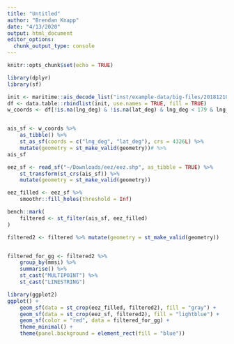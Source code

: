 ```yaml
---
title: "Untitled"
author: "Brendan Knapp"
date: "4/13/2020"
output: html_document
editor_options: 
  chunk_output_type: console
---
```


```r
knitr::opts_chunk$set(echo = TRUE)
```


```r
library(dplyr)
library(sf)

init <- maritime::ais_decode_list("inst/example-data/big-files/20181210.log")
df <- data.table::rbindlist(init, use.names = TRUE, fill = TRUE)
w_coords <- df[!is.na(lng_deg) & !is.na(lat_deg) & lng_deg < 179 & lng_deg > -179 & lat_deg < 89 & lng_deg > -89]


ais_sf <- w_coords %>% 
    as_tibble() %>% 
    st_as_sf(coords = c("lng_deg", "lat_deg"), crs = 4326L) %>% 
    mutate(geometry = st_make_valid(geometry))# %>%
ais_sf

eez_sf <- read_sf("~/Downloads/eez/eez.shp", as_tibble = TRUE) %>% 
    st_transform(st_crs(ais_sf)) %>% 
    mutate(geometry = st_make_valid(geometry))

eez_filled <- eez_sf %>%
    smoothr::fill_holes(threshold = Inf)

bench::mark(
    filtered <- st_filter(ais_sf, eez_filled)
)

filtered2 <- filtered %>% mutate(geometry = st_make_valid(geometry))


filtered_for_gg <- filtered2 %>% 
    group_by(mmsi) %>% 
    summarise() %>%
    st_cast("MULTIPOINT") %>% 
    st_cast("LINESTRING")

library(ggplot2)
ggplot() +
    geom_sf(data = st_crop(eez_filled, filtered2), fill = "gray") +
    geom_sf(data = st_crop(eez_sf, filtered2), fill = "lightblue") +
    geom_sf(color = "red", data = filtered_for_gg) +
    theme_minimal() +
    theme(panel.background = element_rect(fill = "blue"))
```